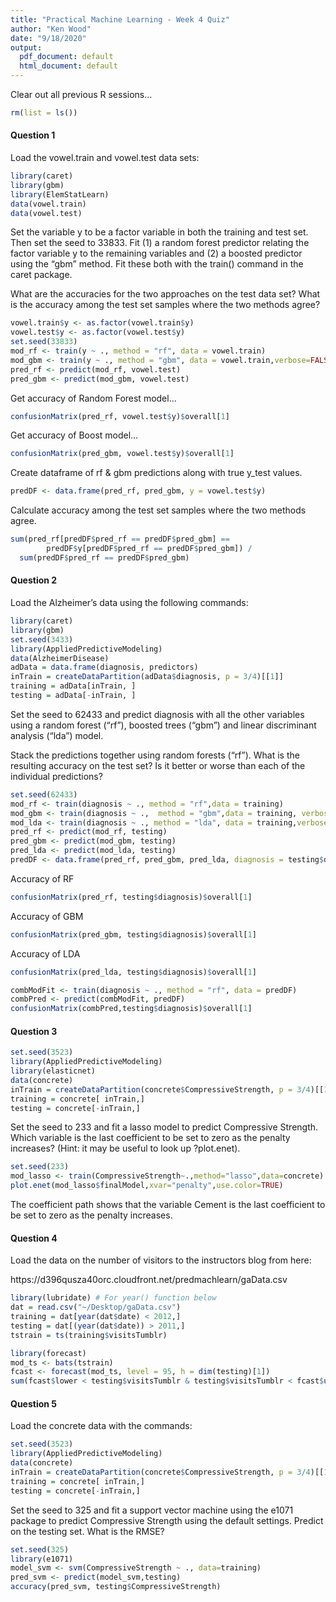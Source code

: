 ```yaml
---
title: "Practical Machine Learning - Week 4 Quiz"
author: "Ken Wood"
date: "9/18/2020"
output:
  pdf_document: default
  html_document: default
---
```

Clear out all previous R sessions...
```r
rm(list = ls())
```

#### Question 1

Load the vowel.train and vowel.test data sets:
```r
library(caret)
library(gbm)
library(ElemStatLearn)
data(vowel.train)
data(vowel.test)
```

Set the variable y to be a factor variable in both the training and test set. Then set the seed to 33833. Fit (1) a random forest predictor relating the factor variable y to the remaining variables and (2) a boosted predictor using the "gbm" method. Fit these both with the train() command in the caret package.

What are the accuracies for the two approaches on the test data set? What is the accuracy among the test set samples where the two methods agree?

```r
vowel.train$y <- as.factor(vowel.train$y)
vowel.test$y <- as.factor(vowel.test$y)
set.seed(33833)
mod_rf <- train(y ~ ., method = "rf", data = vowel.train)
mod_gbm <- train(y ~ ., method = "gbm", data = vowel.train,verbose=FALSE)
pred_rf <- predict(mod_rf, vowel.test)
pred_gbm <- predict(mod_gbm, vowel.test)
```
Get accuracy of Random Forest model...
```r
confusionMatrix(pred_rf, vowel.test$y)$overall[1]
```
Get accuracy of Boost model...
```r
confusionMatrix(pred_gbm, vowel.test$y)$overall[1]
```
Create dataframe of rf & gbm predictions along with true y_test values.

```r
predDF <- data.frame(pred_rf, pred_gbm, y = vowel.test$y)
```

Calculate accuracy among the test set samples where the two methods agree.
```r
sum(pred_rf[predDF$pred_rf == predDF$pred_gbm] == 
        predDF$y[predDF$pred_rf == predDF$pred_gbm]) / 
  sum(predDF$pred_rf == predDF$pred_gbm)
```
#### Question 2

Load the Alzheimer's data using the following commands:
```r
library(caret)
library(gbm)
set.seed(3433)
library(AppliedPredictiveModeling)
data(AlzheimerDisease)
adData = data.frame(diagnosis, predictors)
inTrain = createDataPartition(adData$diagnosis, p = 3/4)[[1]]
training = adData[inTrain, ]
testing = adData[-inTrain, ]
```

Set the seed to 62433 and predict diagnosis with all the other variables using a random forest ("rf"), boosted trees ("gbm") and linear discriminant analysis ("lda") model. 

Stack the predictions together using random forests ("rf"). What is the resulting accuracy on the test set? Is it better or worse than each of the individual predictions?

```r
set.seed(62433)
mod_rf <- train(diagnosis ~ ., method = "rf",data = training)
mod_gbm <- train(diagnosis ~ .,  method = "gbm",data = training, verbose=FALSE)
mod_lda <- train(diagnosis ~ ., method = "lda", data = training,verbose=FALSE)
pred_rf <- predict(mod_rf, testing)
pred_gbm <- predict(mod_gbm, testing)
pred_lda <- predict(mod_lda, testing)
predDF <- data.frame(pred_rf, pred_gbm, pred_lda, diagnosis = testing$diagnosis)
```

Accuracy of RF
```r
confusionMatrix(pred_rf, testing$diagnosis)$overall[1]
```
Accuracy of GBM
```r
confusionMatrix(pred_gbm, testing$diagnosis)$overall[1]
```

Accuracy of LDA
```r
confusionMatrix(pred_lda, testing$diagnosis)$overall[1]
```

```r
combModFit <- train(diagnosis ~ ., method = "rf", data = predDF)
combPred <- predict(combModFit, predDF)
confusionMatrix(combPred,testing$diagnosis)$overall[1]
```

#### Question 3
```r
set.seed(3523)
library(AppliedPredictiveModeling)
library(elasticnet)
data(concrete)
inTrain = createDataPartition(concrete$CompressiveStrength, p = 3/4)[[1]]
training = concrete[ inTrain,]
testing = concrete[-inTrain,]
```

Set the seed to 233 and fit a lasso model to predict Compressive Strength. Which variable is the last coefficient to be set to zero as the penalty increases? (Hint: it may be useful to look up ?plot.enet).

```r
set.seed(233)
mod_lasso <- train(CompressiveStrength~.,method="lasso",data=concrete)
plot.enet(mod_lasso$finalModel,xvar="penalty",use.color=TRUE)
```

The coefficient path shows that the variable Cement is the last coefficient to be set to zero as the penalty increases.

#### Question 4

Load the data on the number of visitors to the instructors blog from here:

https://d396qusza40orc.cloudfront.net/predmachlearn/gaData.csv

```r
library(lubridate) # For year() function below
dat = read.csv("~/Desktop/gaData.csv")
training = dat[year(dat$date) < 2012,]
testing = dat[(year(dat$date)) > 2011,]
tstrain = ts(training$visitsTumblr)
```

```r
library(forecast)
mod_ts <- bats(tstrain)
fcast <- forecast(mod_ts, level = 95, h = dim(testing)[1])
sum(fcast$lower < testing$visitsTumblr & testing$visitsTumblr < fcast$upper) / dim(testing)[1]
```

#### Question 5

Load the concrete data with the commands:
```r
set.seed(3523)
library(AppliedPredictiveModeling)
data(concrete)
inTrain = createDataPartition(concrete$CompressiveStrength, p = 3/4)[[1]]
training = concrete[ inTrain,]
testing = concrete[-inTrain,]
```
Set the seed to 325 and fit a support vector machine using the e1071 package to predict Compressive Strength using the default settings. Predict on the testing set. What is the RMSE?
```r
set.seed(325)
library(e1071)
model_svm <- svm(CompressiveStrength ~ ., data=training)
pred_svm <- predict(model_svm,testing)
accuracy(pred_svm, testing$CompressiveStrength)
```
